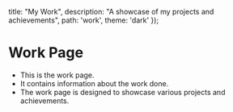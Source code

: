

  title: "My Work",
  description: "A showcase of my projects and achievements",
  path: 'work',
  theme: 'dark'
});

# Work Page

- This is the work page.
- It contains information about the work done.
- The work page is designed to showcase various projects and achievements.

　
<ReturnButton />
